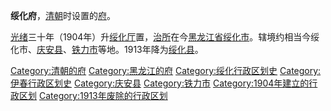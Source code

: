 '''绥化府'''，[[清朝|清朝]]时设置的[[府_(行政区划)|府]]。

[[光绪|光绪]]三十年（1904年）升[[绥化厅|绥化厅]]置，[[治所|治所]]在今[[黑龙江省|黑龙江省]][[绥化市|绥化市]]。辖境约相当今绥化市、[[庆安县|庆安县]]、[[铁力市|铁力市]]等地。1913年降为[[绥化县_(中华民国)|绥化县]]。 

{{清朝黑龍江省行政區劃|nocat}}
{{清朝行政区划小作品}}
{{DEFAULTSORT:S}}
[[Category:清朝的府|Category:清朝的府]]
[[Category:黑龙江的府|Category:黑龙江的府]]
[[Category:绥化行政区划史|Category:绥化行政区划史]]
[[Category:伊春行政区划史|Category:伊春行政区划史]]
[[Category:庆安县|Category:庆安县]]
[[Category:铁力市|Category:铁力市]]
[[Category:1904年建立的行政区划|Category:1904年建立的行政区划]]
[[Category:1913年废除的行政区划|Category:1913年废除的行政区划]]